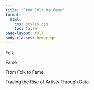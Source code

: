 ```yaml
---
title: "From Folk to Fame"
format:
  html:
    css: styles.css
    toc: false
page-layout: full
body-classes: homepage
---
```


::::::: container
::: {#text-left .text .text-left}
Folk
:::

::: {#text-right .text .text-right}
Fame
:::

::: {#combined .text}
From Folk to Fame
:::

::: {#after .mini}
Tracing the Rise of Artists Through Data
:::
:::::::

```{=html}
<script>
  document.addEventListener("DOMContentLoaded", function() {
    const leftText = document.getElementById('text-left');
    const rightText = document.getElementById('text-right');
    const combinedText = document.getElementById('combined');
    const afterText = document.getElementById('after');

    // When the right text animation ends, hide both texts and show the combined text
    rightText.addEventListener('animationend', function() {
      leftText.style.display = 'none';
      rightText.style.display = 'none';
      combinedText.classList.add('show');
      afterText.classList.add('show');
    });
  });
</script>
```
